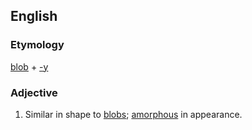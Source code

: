 ==English==

===Etymology===
[[blob]] + [[-y]]

===Adjective===
{{en-adj|blobbier|blobbiest}}

# Similar in shape to [[blob]]s; [[amorphous]] in appearance.